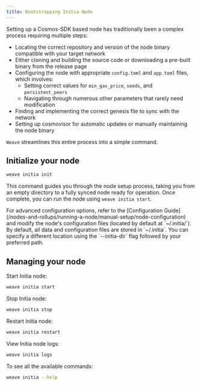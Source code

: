 ```yaml
---
title: Bootstrapping Initia Node
---
```


Setting up a Cosmos-SDK based node has traditionally been a complex process requiring multiple steps:
- Locating the correct repository and version of the node binary compatible with your target network
- Either cloning and building the source code or downloading a pre-built binary from the release page
- Configuring the node with appropriate `config.toml` and `app.toml` files, which involves:
    - Setting correct values for `min_gas_price`, `seeds`, and `persistent_peers`
    - Navigating through numerous other parameters that rarely need modification
- Finding and implementing the correct genesis file to sync with the network
- Setting up cosmovisor for automatic updates or manually maintaining the node binary

`Weave` streamlines this entire process into a simple command.

## Initialize your node

```bash
weave initia init
```
This command guides you through the node setup process, taking you from an empty directory to a fully synced node ready for operation.
Once complete, you can run the node using `weave initia start`.

<Note>
For advanced configuration options, refer to the [Configuration Guide](/nodes-and-rollups/running-a-node/manual-setup/node-configuration) and modify the node's configuration files (located by default at `~/.initia/<app.toml|config.toml>`).
</Note>

<Info>
By default, all data and configuration files are stored in `~/.initia`. You can specify a different location using the `--initia-dir` flag followed by your preferred path.
</Info>

## Managing your node

Start Initia node:
```bash
weave initia start
```

Stop Initia node:
```bash
weave initia stop
```

Restart Initia node:
```bash
weave initia restart
```

View Initia node logs:
```bash
weave initia logs
```

To see all the available commands: 
```bash
weave initia --help
```

